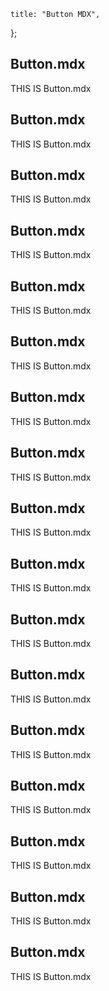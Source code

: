 
    title: "Button MDX",
};

## Button.mdx

THIS IS Button.mdx

## Button.mdx

THIS IS Button.mdx

## Button.mdx

THIS IS Button.mdx

## Button.mdx

THIS IS Button.mdx

## Button.mdx

THIS IS Button.mdx

## Button.mdx

THIS IS Button.mdx

## Button.mdx

THIS IS Button.mdx

## Button.mdx

THIS IS Button.mdx

## Button.mdx

THIS IS Button.mdx

## Button.mdx

THIS IS Button.mdx

## Button.mdx

THIS IS Button.mdx

## Button.mdx

THIS IS Button.mdx

## Button.mdx

THIS IS Button.mdx

## Button.mdx

THIS IS Button.mdx

## Button.mdx

THIS IS Button.mdx

## Button.mdx

THIS IS Button.mdx

## Button.mdx

THIS IS Button.mdx

